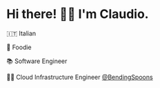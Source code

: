 
# <div class="animate__animated animate__fadeInDown">Hi there! 👋🏻 I'm Claudio.</div>

<div class="animate__animated animate__fadeInLeft" style="list-style: none;">

🇮🇹 Italian

🍕 Foodie

📚 Software Engineer

👨‍💻 Cloud Infrastructure Engineer [@BendingSpoons](https://bendingspoons.com)

</div>
